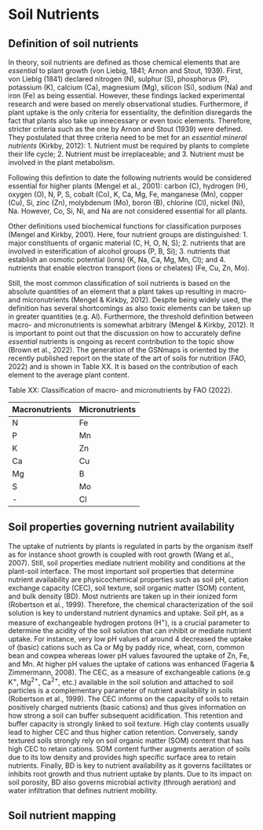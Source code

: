 # Soil Nutrients

##	Definition of soil nutrients
In theory, soil nutrients are defined as those chemical elements that are *essential* to plant growth (von Liebig, 1841; Arnon and Stout, 1939). First, von Liebig (1841) declared nitrogen (N), sulphur (S), phosphorus (P), potassium (K), calcium (Ca), magnesium (Mg), silicon (Si), sodium (Na) and iron (Fe) as being essential. However, these findings lacked experimental research and were based on merely observational studies. Furthermore, if plant uptake is the only criteria for essentiality, the definition disregards the fact that plants also take up innecessary or even toxic elements. 
Therefore, stricter criteria such as the one by Arnon and Stout (1939) were defined. They postulated that three criteria need to be met for an *essential mineral nutrients* (Kirkby, 2012):
1. Nutrient must be required by plants to complete their life cycle;
2. Nutrient must be irreplaceable; and
3. Nutrient must be involved in the plant metabolism.

Following this defintion to date the following nutrients would be considered essential for higher plants (Mengel et al., 2001): carbon (C), hydrogen (H), oxygen (O), N, P, S, cobalt (Co), K, Ca, Mg, Fe, manganese (Mn), copper (Cu), Si, zinc (Zn), molybdenum (Mo), boron (B), chlorine (Cl), nickel (Ni), Na. However, Co, Si, Ni, and Na are not considered essential for all plants.

Other definitions used biochemical functions for classification purposes (Mengel and Kirkby, 2001). Here, four nutrient groups are distinguished:
1. major constituents of organic material (C, H, O, N, S);
2. nutrients that are involved in esterification of alcohol groups (P, B, Si);
3. nutrients that establish an osmotic potential (ions) (K, Na, Ca, Mg, Mn, Cl); and
4. nutrients that enable electron transport (ions or chelates) (Fe, Cu, Zn, Mo).

Still, the most common classification of soil nutrients is based on the absolute quantities of an element that a plant takes up resulting in macro- and micronutrients (Mengel & Kirkby, 2012). Despite being widely used, the definition has several shortcomings as also toxic elements can be taken up in greater quantities (e.g. Al). Furthermore, the threshold definition between macro- and micronutrients is somewhat arbitrary (Mengel & Kirkby, 2012).
It is important to point out that the discussion on how to accurately define *essential* nutrients is ongoing as recent contribution to the topic show (Brown et al., 2022). The generation of the GSNmaps is oriented by the recently published report on the state of the art of soils for nutrition (FAO, 2022) and is shown in Table XX. It is based on the contribution of each element to the average plant content.


Table XX: Classification of macro- and micronutrients by FAO (2022).

|Macronutrients | Micronutrients |
|-------|-----------|
| N | Fe |
| P | Mn |
|K  | Zn|
|Ca | Cu|
|Mg | B|
|S  | Mo|
| -  | Cl|


## Soil properties governing nutrient availability

The uptake of nutrients by plants is regulated in parts by the organism itself as for instance shoot growth is coupled with root growth (Wang et al., 2007). Still, soil properties mediate nutrient mobility and conditions at the plant-soil interface. The most important soil properties that determine nutrient availability are physicochemical properties such as soil pH, cation exchange capacity (CEC), soil texture, soil organic matter (SOM) content, and bulk density (BD).
Most nutrients are taken up in their ionized form (Robertson et al., 1999). Therefore, the chemical characterization of the soil solution is key to understand nutrient dynamics and uptake.
Soil pH, as a measure of exchangeable hydrogen protons (H^+^), is a crucial parameter to determine the acidity of the soil solution that can inhibit or mediate nutrient uptake. For instance, very low pH values of around 4 decreased the uptake of (basic) cations such as Ca or Mg by paddy rice, wheat, corn, common bean and cowpea whereas lower pH values favoured the uptake of Zn, Fe, and Mn. At higher pH values the uptake of cations was enhanced (Fageria & Zimmermann, 2008).
The CEC, as a measure of exchangeable cations (e.g K^+^, Mg^2+^, Ca^2+^, etc.) available in the soil solution and attached to soil particles is a complementary parameter of nutrient availability in soils (Robertson et al., 1999). The CEC informs on the capacity of soils to retain positively charged nutrients (basic cations) and thus gives information on how strong a soil can buffer subsequent acidification. This retention and buffer capacity is strongly linked to soil texture. High clay contents usually lead to higher CEC and thus higher cation retention. Conversely, sandy textured soils strongly rely on soil organic matter (SOM) content that has high CEC to retain cations.
SOM content further augments aeration of soils due to its low density and provides high specific surface area to retain nutrients.
Finally, BD is key to nutrient availability as it governs facilitates or inhibits root growth and thus nutrient uptake by plants. Due to its impact on soil porosity, BD also governs microbial activity (through aeration) and water infiltration that defines nutrient mobility.

## Soil nutrient mapping




